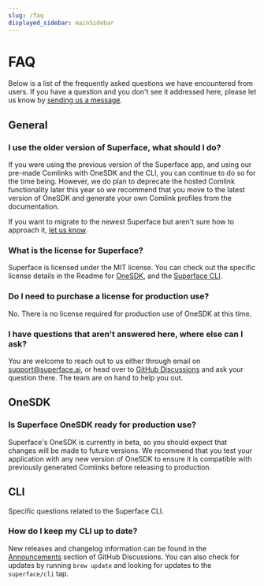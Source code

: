 ```yaml
---
slug: /faq
displayed_sidebar: mainSidebar
---
```


# FAQ

Below is a list of the frequently asked questions we have encountered from users. If you have a question and you don't see it addressed here, please let us know by [sending us a message](./support).

## General

### I use the older version of Superface, what should I do?

If you were using the previous version of the Superface app, and using our pre-made Comlinks with OneSDK and the CLI, you can continue to do so for the time being. However, we do plan to deprecate the hosted Comlink functionality later this year so we recommend that you move to the latest version of OneSDK and generate your own Comlink profiles from the documentation.

If you want to migrate to the newest Superface but aren't sure how to approach it, [let us know](./support).

### What is the license for Superface?

Superface is licensed under the MIT license. You can check out the specific license details in the Readme for [OneSDK](https://github.com/superfaceai/one-sdk/blob/main/LICENSE), and the [Superface CLI](https://github.com/superfaceai/cli/blob/main/LICENSE).

### Do I need to purchase a license for production use?

No. There is no license required for production use of OneSDK at this time.

### I have questions that aren't answered here, where else can I ask?

You are welcome to reach out to us either through email on support@superface.ai, or head over to [GitHub Discussions](https://github.com/orgs/superfaceai/discussions) and ask your question there. The team are on hand to help you out.

## OneSDK

### Is Superface OneSDK ready for production use?

Superface's OneSDK is currently in beta, so you should expect that changes will be made to future versions. We recommend that you test your application with any new version of OneSDK to ensure it is compatible with previously generated Comlinks before releasing to production.

## CLI

Specific questions related to the Superface CLI.

### How do I keep my CLI up to date?

New releases and changelog information can be found in the [Announcements](https://github.com/orgs/superfaceai/discussions/categories/announcements) section of GitHub Discussions. You can also check for updates by running `brew update` and looking for updates to the `superface/cli` tap.
